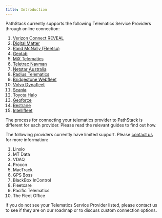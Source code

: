 ```yaml
---
title: Introduction
---
```


PathStack currently supports the following Telematics Service Providers through online connection: 
1. [Verizon Connect REVEAL](/integration-guides/verizon)
2. [Digital Matter](/integration-guides/digitalmatter)
3. [Rand McNally (Fleetsu)](/integration-guides/randmcnally)
4. [Geotab](/integration-guides/geotab)
5. [MiX Telematics](/integration-guides/mixtelematics)
6. [Teletrac Navman](/integration-guides/navman)
7. [Netstar Australia](/integration-guides/netstar)
8. [Radius Telematics](/integration-guides/radius)
9. [Bridgestone Webfleet](/integration-guides/webfleet)
10. [Volvo Dynafleet](/integration-guides/volvo)
11. [Scania](/integration-guides/scania)
12. [Toyota Halo](/integration-guides/toyota-halo)
13. [Geoforce](/integration-guides/geoforce)
14. [Bestrane](/integration-guides/bestrane)
15. [Intellifleet](/integration-guides/intellifleet)

The process for connecting your telematics provider to PathStack is different for each provider. Please read the relevant
guides to find out how.

The following providers currently have limited support. Please [contact us](/legal/contact-information) for more information:
1. Linxio
2. MT Data
3. VDAQ
4. Procon
5. MacTrack
6. GPS Boss
7. BlackBox InControl
8. Fleetcare
9. Pacific Telematics
10. The Fleet Office

<Tip>If you do not see your Telematics Service Provider listed, please contact us to see if they are on our roadmap or to 
discuss custom connection options.</Tip>